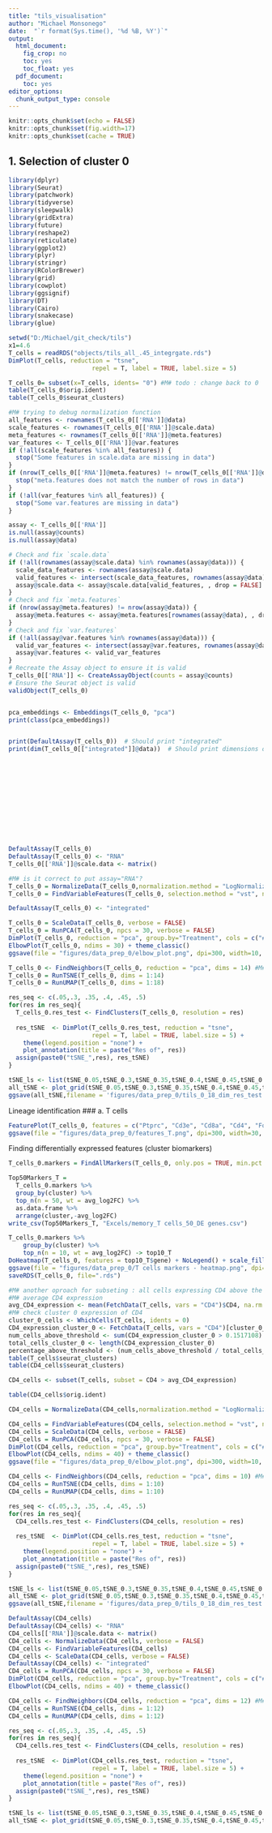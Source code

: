 ```yaml
---
title: "tils_visualisation"
author: "Michael Monsonego"
date:  "`r format(Sys.time(), '%d %B, %Y')`"
output:
  html_document: 
    fig_crop: no
    toc: yes
    toc_float: yes
  pdf_document:
    toc: yes
editor_options: 
  chunk_output_type: console
---
```


```r
knitr::opts_chunk$set(echo = FALSE)
knitr::opts_chunk$set(fig.width=17) 
knitr::opts_chunk$set(cache = TRUE) 

```

## 1. Selection of cluster 0
```r
library(dplyr)
library(Seurat)
library(patchwork)
library(tidyverse)
library(sleepwalk)
library(gridExtra)
library(future)
library(reshape2)
library(reticulate)
library(ggplot2)
library(plyr)
library(stringr)
library(RColorBrewer)
library(grid)
library(cowplot)
library(ggsignif)
library(DT)
library(Cairo)
library(snakecase)
library(glue)

setwd("D:/Michael/git_check/tils")
x1=4.6
T_cells = readRDS("objects/tils_all_.45_integrgate.rds")
DimPlot(T_cells, reduction = "tsne",
                       repel = T, label = TRUE, label.size = 5)

T_cells_0= subset(x=T_cells, idents= "0") #M# todo : change back to 0
table(T_cells_0$orig.ident)
table(T_cells_0$seurat_clusters)

#M# trying to debug normalization function
all_features <- rownames(T_cells_0[['RNA']]@data)
scale_features <- rownames(T_cells_0[['RNA']]@scale.data)
meta_features <- rownames(T_cells_0[['RNA']]@meta.features)
var_features <- T_cells_0[['RNA']]@var.features
if (!all(scale_features %in% all_features)) {
  stop("Some features in scale.data are missing in data")
}
if (nrow(T_cells_0[['RNA']]@meta.features) != nrow(T_cells_0[['RNA']]@data)) {
  stop("meta.features does not match the number of rows in data")
}
if (!all(var_features %in% all_features)) {
  stop("Some var.features are missing in data")
}

assay <- T_cells_0[['RNA']]
is.null(assay@counts)
is.null(assay@data)

# Check and fix `scale.data`
if (!all(rownames(assay@scale.data) %in% rownames(assay@data))) {
  scale_data_features <- rownames(assay@scale.data)
  valid_features <- intersect(scale_data_features, rownames(assay@data))
  assay@scale.data <- assay@scale.data[valid_features, , drop = FALSE]
}
# Check and fix `meta.features`
if (nrow(assay@meta.features) != nrow(assay@data)) {
  assay@meta.features <- assay@meta.features[rownames(assay@data), , drop = FALSE]
}
# Check and fix `var.features`
if (!all(assay@var.features %in% rownames(assay@data))) {
  valid_var_features <- intersect(assay@var.features, rownames(assay@data))
  assay@var.features <- valid_var_features
}
# Recreate the Assay object to ensure it is valid
T_cells_0[['RNA']] <- CreateAssayObject(counts = assay@counts)
# Ensure the Seurat object is valid
validObject(T_cells_0)


pca_embeddings <- Embeddings(T_cells_0, "pca")
print(class(pca_embeddings)) 


print(DefaultAssay(T_cells_0))  # Should print "integrated"
print(dim(T_cells_0[["integrated"]]@data))  # Should print dimensions of the integrated data matrix













DefaultAssay(T_cells_0)
DefaultAssay(T_cells_0) <- "RNA"
T_cells_0[['RNA']]@scale.data <- matrix()

#M# is it correct to put assay="RNA"?
T_cells_0 = NormalizeData(T_cells_0,normalization.method = "LogNormalize", scale.factor = 10000) #M# not working. wonder why
T_cells_0 = FindVariableFeatures(T_cells_0, selection.method = "vst", nfeatures = 2000) 

DefaultAssay(T_cells_0) <- "integrated"

T_cells_0 = ScaleData(T_cells_0, verbose = FALSE)
T_cells_0 = RunPCA(T_cells_0, npcs = 30, verbose = FALSE)
DimPlot(T_cells_0, reduction = "pca", group.by="Treatment", cols = c("#FDCDAC", "#B3E2CD"), pt.size=1.1)
ElbowPlot(T_cells_0, ndims = 30) + theme_classic()
ggsave(file = "figures/data_prep_0/elbow_plot.png", dpi=300, width=10, height=10)

T_cells_0 <- FindNeighbors(T_cells_0, reduction = "pca", dims = 14) #M# choose ?
T_cells_0 = RunTSNE(T_cells_0, dims = 1:14)
T_cells_0 = RunUMAP(T_cells_0, dims = 1:18)

res_seq <- c(.05,.3, .35, .4, .45, .5)
for(res in res_seq){
  T_cells_0.res_test <- FindClusters(T_cells_0, resolution = res)
  
  res_tSNE  <- DimPlot(T_cells_0.res_test, reduction = "tsne",
                       repel = T, label = TRUE, label.size = 5) +
    theme(legend.position = "none") + 
    plot_annotation(title = paste("Res of", res))
  assign(paste0("tSNE_",res), res_tSNE)
}

tSNE_ls <- list(tSNE_0.05,tSNE_0.3,tSNE_0.35,tSNE_0.4,tSNE_0.45,tSNE_0.5)
all_tSNE <- plot_grid(tSNE_0.05,tSNE_0.3,tSNE_0.35,tSNE_0.4,tSNE_0.45,tSNE_0.5, ncol = 3) 
ggsave(all_tSNE,filename = 'figures/data_prep_0/tils_0_18_dim_res_test.png', dpi=300, height=10, width=16)
```



Lineage identification
### a. T cells
```r
FeaturePlot(T_cells_0, features = c("Ptprc", "Cd3e", "Cd8a", "Cd4", "Foxp3"), order=TRUE,pt.size=1, reduction="tsne", ncol=3)
ggsave(file = "figures/data_prep_0/features_T.png", dpi=300, width=30, height=20)
```
 Finding differentially expressed features (cluster biomarkers)
```r
T_cells_0.markers = FindAllMarkers(T_cells_0, only.pos = TRUE, min.pct = 0.25, logfc.threshold = 0.25, return.thresh = 0.05)

Top50Markers_T =
  T_cells_0.markers %>%
  group_by(cluster) %>%
  top_n(n = 50, wt = avg_log2FC) %>%
  as.data.frame %>% 
  arrange(cluster,-avg_log2FC)
write_csv(Top50Markers_T, "Excels/memory_T cells_50_DE genes.csv")

T_cells_0.markers %>%
    group_by(cluster) %>%
    top_n(n = 10, wt = avg_log2FC) -> top10_T
DoHeatmap(T_cells_0, features = top10_T$gene) + NoLegend() + scale_fill_gradientn(colors = c("blue", "white", "red"))
ggsave(file = "figures/data_prep_0/T cells markers - heatmap.png", dpi=300, width=12, height=20)
saveRDS(T_cells_0, file=".rds")
```



```r
#M# another oproach for subseting : all cells expressing CD4 above the average
#M# average CD4 expression
avg_CD4_expression <- mean(FetchData(T_cells, vars = "CD4")$CD4, na.rm = TRUE)
#M# check cluster 0 expression of CD4
cluster_0_cells <- WhichCells(T_cells, idents = 0)
CD4_expression_cluster_0 <- FetchData(T_cells, vars = "CD4")[cluster_0_cells, "CD4"]
num_cells_above_threshold <- sum(CD4_expression_cluster_0 > 0.1517108)
total_cells_cluster_0 <- length(CD4_expression_cluster_0)
percentage_above_threshold <- (num_cells_above_threshold / total_cells_cluster_0) * 100
table(T_cells$seurat_clusters)
table(CD4_cells$seurat_clusters)

CD4_cells <- subset(T_cells, subset = CD4 > avg_CD4_expression)

```

```r
table(CD4_cells$orig.ident)

CD4_cells = NormalizeData(CD4_cells,normalization.method = "LogNormalize", scale.factor = 10000) #M# still not working. wonder why

CD4_cells = FindVariableFeatures(CD4_cells, selection.method = "vst", nfeatures = 2000) 
CD4_cells = ScaleData(CD4_cells, verbose = FALSE)
CD4_cells = RunPCA(CD4_cells, npcs = 30, verbose = FALSE)
DimPlot(CD4_cells, reduction = "pca", group.by="Treatment", cols = c("#FDCDAC", "#B3E2CD"), pt.size=1.1)
ElbowPlot(CD4_cells, ndims = 40) + theme_classic()
ggsave(file = "figures/data_prep_0/elbow_plot.png", dpi=300, width=10, height=10)

CD4_cells <- FindNeighbors(CD4_cells, reduction = "pca", dims = 10) #M# choose ?
CD4_cells = RunTSNE(CD4_cells, dims = 1:10)
CD4_cells = RunUMAP(CD4_cells, dims = 1:10)

res_seq <- c(.05,.3, .35, .4, .45, .5)
for(res in res_seq){
  CD4_cells.res_test <- FindClusters(CD4_cells, resolution = res)
  
  res_tSNE  <- DimPlot(CD4_cells.res_test, reduction = "tsne",
                       repel = T, label = TRUE, label.size = 5) +
    theme(legend.position = "none") + 
    plot_annotation(title = paste("Res of", res))
  assign(paste0("tSNE_",res), res_tSNE)
}

tSNE_ls <- list(tSNE_0.05,tSNE_0.3,tSNE_0.35,tSNE_0.4,tSNE_0.45,tSNE_0.5)
all_tSNE <- plot_grid(tSNE_0.05,tSNE_0.3,tSNE_0.35,tSNE_0.4,tSNE_0.45,tSNE_0.5, ncol = 3) 
ggsave(all_tSNE,filename = 'figures/data_prep_0/tils_0_18_dim_res_test.png', dpi=300, height=10, width=16)
```

```r
DefaultAssay(CD4_cells)
DefaultAssay(CD4_cells) <- "RNA"
CD4_cells[['RNA']]@scale.data <- matrix()
CD4_cells <- NormalizeData(CD4_cells, verbose = FALSE)
CD4_cells <- FindVariableFeatures(CD4_cells)
CD4_cells <- ScaleData(CD4_cells, verbose = FALSE)
DefaultAssay(CD4_cells) <- "integrated"
CD4_cells = RunPCA(CD4_cells, npcs = 30, verbose = FALSE)
DimPlot(CD4_cells, reduction = "pca", group.by="Treatment", cols = c("#FDCDAC", "#B3E2CD"), pt.size=1.1)
ElbowPlot(CD4_cells, ndims = 40) + theme_classic()

CD4_cells <- FindNeighbors(CD4_cells, reduction = "pca", dims = 12) #M# choose ?
CD4_cells = RunTSNE(CD4_cells, dims = 1:12)
CD4_cells = RunUMAP(CD4_cells, dims = 1:12)

res_seq <- c(.05,.3, .35, .4, .45, .5)
for(res in res_seq){
  CD4_cells.res_test <- FindClusters(CD4_cells, resolution = res)
  
  res_tSNE  <- DimPlot(CD4_cells.res_test, reduction = "tsne",
                       repel = T, label = TRUE, label.size = 5) +
    theme(legend.position = "none") + 
    plot_annotation(title = paste("Res of", res))
  assign(paste0("tSNE_",res), res_tSNE)
}

tSNE_ls <- list(tSNE_0.05,tSNE_0.3,tSNE_0.35,tSNE_0.4,tSNE_0.45,tSNE_0.5)
all_tSNE <- plot_grid(tSNE_0.05,tSNE_0.3,tSNE_0.35,tSNE_0.4,tSNE_0.45,tSNE_0.5, ncol = 3)
```







